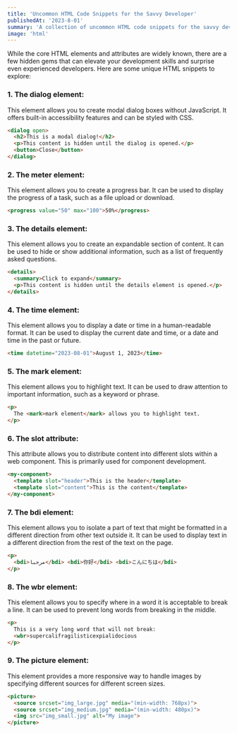 ```yaml
---
title: 'Uncommon HTML Code Snippets for the Savvy Developer'
publishedAt: '2023-8-01'
summary: 'A collection of uncommon HTML code snippets for the savvy developer.'
image: 'html'
---
```


While the core HTML elements and attributes are widely known, there are a few hidden gems that can elevate your development skills and surprise even experienced developers. Here are some unique HTML snippets to explore:

### 1. The dialog element:

This element allows you to create modal dialog boxes without JavaScript. It offers built-in accessibility features and can be styled with CSS.

```html
<dialog open>
  <h2>This is a modal dialog!</h2>
  <p>This content is hidden until the dialog is opened.</p>
  <button>Close</button>
</dialog>
```

### 2. The meter element:

This element allows you to create a progress bar. It can be used to display the progress of a task, such as a file upload or download.

```html
<progress value="50" max="100">50%</progress>
```

### 3. The details element:

This element allows you to create an expandable section of content. It can be used to hide or show additional information, such as a list of frequently asked questions.

```html
<details>
  <summary>Click to expand</summary>
  <p>This content is hidden until the details element is opened.</p>
</details>
```

### 4. The time element:

This element allows you to display a date or time in a human-readable format. It can be used to display the current date and time, or a date and time in the past or future.

```html
<time datetime="2023-08-01">August 1, 2023</time>
```

### 5. The mark element:

This element allows you to highlight text. It can be used to draw attention to important information, such as a keyword or phrase.

```html
<p>
  The <mark>mark element</mark> allows you to highlight text.
</p>
```

### 6. The slot attribute:

This attribute allows you to distribute content into different slots within a web component. This is primarily used for component development.

```html
<my-component>
  <template slot="header">This is the header</template>
  <template slot="content">This is the content</template>
</my-component>
```

### 7. The bdi element:

This element allows you to isolate a part of text that might be formatted in a different direction from other text outside it. It can be used to display text in a different direction from the rest of the text on the page.

```html
<p>
  <bdi>مرحبا</bdi> <bdi>你好</bdi> <bdi>こんにちは</bdi>
</p>
```

### 8. The wbr element:

This element allows you to specify where in a word it is acceptable to break a line. It can be used to prevent long words from breaking in the middle.

```html
<p>
  This is a very long word that will not break:
  <wbr>supercalifragilisticexpialidocious
</p>
```

### 9. The picture element:

This element provides a more responsive way to handle images by specifying different sources for different screen sizes.

```html
<picture>
  <source srcset="img_large.jpg" media="(min-width: 768px)">
  <source srcset="img_medium.jpg" media="(min-width: 480px)">
  <img src="img_small.jpg" alt="My image">
</picture>
```
